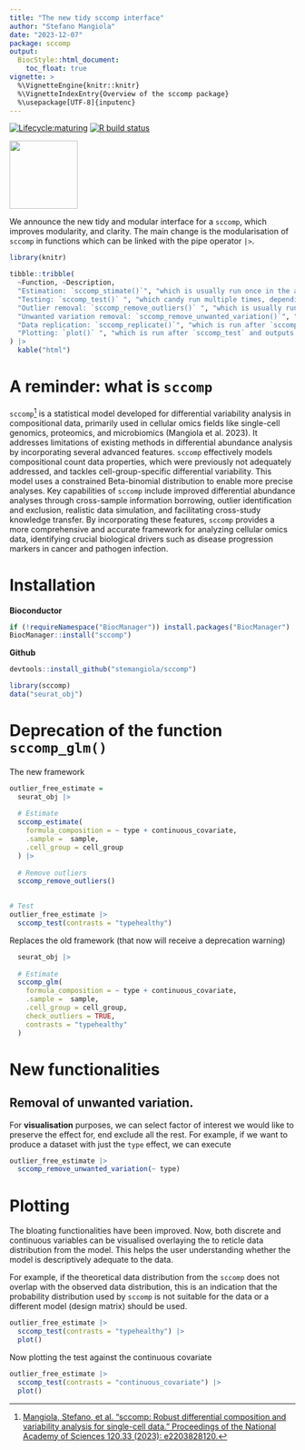 ```yaml
---
title: "The new tidy sccomp interface"
author: "Stefano Mangiola"
date: "2023-12-07"
package: sccomp
output:
  BiocStyle::html_document:
    toc_float: true
vignette: >
  %\VignetteEngine{knitr::knitr}
  %\VignetteIndexEntry{Overview of the sccomp package}
  %\usepackage[UTF-8]{inputenc}
---
```


<!-- badges: start -->

[![Lifecycle:maturing](https://img.shields.io/badge/lifecycle-maturing-blue.svg)](https://www.tidyverse.org/lifecycle/#maturing) [![R build status](https://github.com/stemangiola/sccomp/actions/workflows/rworkflows.yml/badge.svg)](https://github.com/stemangiola/tidyseurat/actions/)

<!-- badges: end -->

![](https://raw.githubusercontent.com/stemangiola/sccomp/master/inst/logo-01.png){width="120px"}

We announce the new tidy and modular interface for a `sccomp`, which improves modularity, and clarity. The main change is the modularisation of `sccomp` in functions which can be linked with the pipe operator `|>`.


```r
library(knitr)

tibble::tribble(
  ~Function, ~Description,
  "Estimation: `sccomp_stimate()`", "which is usually run once in the analysis (per model).",
  "Testing: `sccomp_test()` ", "which candy run multiple times, depending on how many contrasts you want to test (e.g. age, untreated vs treated). ",
  "Outlier removal: `sccomp_remove_outliers()` ", "which is usually run once after `sccomp_estimate()` in case you want to produce estimates not influenced by outlier data points.",
  "Unwanted variation removal: `sccomp_remove_unwanted_variation()`", " which is run after `sccomp_estimate()` and produces a dataset that just preserve the variability of your factor of interest. ",
  "Data replication: `sccomp_replicate()`", "which is run after `sccomp_estimate()` and produces a dataset representing the theoretical data distribution according to the model (from the posterior distribution).",
  "Plotting: `plot()` ", "which is run after `sccomp_test` and outputs a series of summary plots."
) |> 
  kable("html")
```





# A reminder: what is `sccomp`

`sccomp`[^1] is a statistical model developed for differential variability analysis in compositional data, primarily used in cellular omics fields like single-cell genomics, proteomics, and microbiomics (Mangiola et al. 2023). It addresses limitations of existing methods in differential abundance analysis by incorporating several advanced features. `sccomp` effectively models compositional count data properties, which were previously not adequately addressed, and tackles cell-group-specific differential variability. This model uses a constrained Beta-binomial distribution to enable more precise analyses. Key capabilities of `sccomp` include improved differential abundance analyses through cross-sample information borrowing, outlier identification and exclusion, realistic data simulation, and facilitating cross-study knowledge transfer. By incorporating these features, `sccomp` provides a more comprehensive and accurate framework for analyzing cellular omics data, identifying crucial biological drivers such as disease progression markers in cancer and pathogen infection.

[^1]: [Mangiola, Stefano, et al. "sccomp: Robust differential composition and variability analysis for single-cell data." Proceedings of the National Academy of Sciences 120.33 (2023): e2203828120.](https://doi.org/10.1073/pnas.2203828120)


# Installation

**Bioconductor**

```r
if (!requireNamespace("BiocManager")) install.packages("BiocManager")
BiocManager::install("sccomp")
```

**Github**

```r
devtools::install_github("stemangiola/sccomp")
```

```r
library(sccomp)
data("seurat_obj")
```

# Deprecation of the function `sccomp_glm()`

The new framework

```r

outlier_free_estimate = 
  seurat_obj |>
  
  # Estimate
  sccomp_estimate( 
    formula_composition = ~ type + continuous_covariate, 
    .sample =  sample, 
    .cell_group = cell_group
  ) |>
  
  # Remove outliers
  sccomp_remove_outliers() 

  
# Test
outlier_free_estimate |>
  sccomp_test(contrasts = "typehealthy") 

```

Replaces the old framework (that now will receive a deprecation warning)

```r

  seurat_obj |>
  
  # Estimate
  sccomp_glm( 
    formula_composition = ~ type + continuous_covariate, 
    .sample =  sample, 
    .cell_group = cell_group, 
    check_outliers = TRUE,
    contrasts = "typehealthy"
  ) 

```

# New functionalities

## Removal of unwanted variation.

For **visualisation** purposes, we can select factor of interest we would like to preserve the effect for, end exclude all the rest. For example, if we want to produce a dataset with just the `type` effect, we can execute

```r
outlier_free_estimate |>
  sccomp_remove_unwanted_variation(~ type)
```

# Plotting

The bloating functionalities have been improved. Now, both discrete and continuous variables can be visualised overlaying the to reticle data distribution from the model. This helps the user understanding whether the model is descriptively adequate to the data.

For example, if the theoretical data distribution from the `sccomp` does not overlap with the observed data distribution, this is an indication that the probability distribution used by `sccomp` is not suitable for the data or a different model (design matrix) should be used.

```r
outlier_free_estimate |>
  sccomp_test(contrasts = "typehealthy") |> 
  plot()

```

Now plotting the test against the continuous covariate

```r
outlier_free_estimate |>
  sccomp_test(contrasts = "continuous_covariate") |> 
  plot()

```


